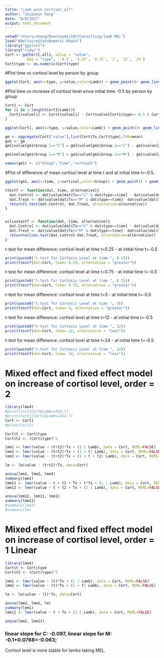 ```yaml
---
title: "Lamb_pain_Cortisol_all"
author: "Shuaimin Kang"
date: "8/8/2017"
output: html_document
---
```


```r
setwd("/Users/skang/Downloads/2017Consulting/lamb MEL")
load("KBeltaireStatsNumeric.RData")
library("ggplot2")
library("tidyr")
Cort <- gather(C.all1, value = "value",
          key = "type", `-0.5`, `0.25`, `0.75`, `3`, `12`, `24`)
Cort$type <- as.numeric(Cort$type)
```

#Plot time vs cortisol level by person by group
```r
ggplot(Cort, aes(x=type, y=value,color=Lamb)) + geom_point()+ geom_line() + facet_wrap(~Tx, ncol = 10) + labs(x="time",y="cortisol")

```

#Plot time vs increase of cortisol level since initial time -0.5 by person by group
```r
Cort1 <- Cort
for (i in 1:length(Cort1$Lamb)){
  Cort1$value[i] <- Cort1$value[i] - Cort$value[Cort1$type==-0.5 & Cort1$Lamb==Cort1$Lamb[i]]
}

ggplot(Cort1, aes(x=type, y=value,color=Lamb)) + geom_point()+ geom_line() + facet_wrap(~Tx, ncol = 10) + labs(x="time",y="cortisol")
```

```r

gm <- aggregate(Cort["value"],list(Cort$Tx,Cort$type),FUN=mean)
gm1 <- gm
gm1$value[gm1$Group.1=="C"] = gm1$value[gm1$Group.1=="C"] - gm1$value[gm1$Group.1=="C"][1]

gm1$value[gm1$Group.1=="M"] = gm1$value[gm1$Group.1=="M"] - gm1$value[gm1$Group.1=="M"][1]

names(gm1) <- c("Group","time","cortisol")
```

#Plot of difference of mean cortisol level at time t and at initial time t=-0.5. 

```r
ggplot(gm1, aes(x=time, y=cortisol,color=Group)) + geom_point() + geom_line() + ggtitle("mean cortisol level at t - mean cortisol level at t=-0.5")
```

```r
ttestf <- function(dat, time, alternative){
  dat.Control <- dat$value[dat$Tx=="C" & dat$type==time] - dat$value[dat$Tx=="C" & dat$type==-0.5]
  dat.Treat <- dat$value[dat$Tx=="M" & dat$type==time]- dat$value[dat$Tx=="M" & dat$type==-0.5]
  return(t.test(dat.Control, dat.Treat, alternative=alternative))
}


wilcoxtestf <- function(dat, time, alternative){
  dat.Control <- dat$value[dat$Tx=="C" & dat$type==time] - dat$value[dat$Tx=="C" & dat$type==-0.5]
  dat.Treat <- dat$value[dat$Tx=="M" & dat$type==time]- dat$value[dat$Tx=="M" & dat$type==-0.5]
  return(wilcox.test(dat.Control-dat.Treat, alternative=alternative))
}
```


t-test for mean difference: cortisol level at time t=0.25 - at initial time t=-0.5
```r
print(paste0("t-test for Cortosis Level at time ", 0.25))
print(ttestf(dat=Cort, time= 0.25, alternative = "greater"))
```


t-test for mean difference: cortisol level at time t=0.75 - at initial time t=-0.5

```r
print(paste0("t-test for Cortosis Level at time ", 0.75))
print(ttestf(dat=Cort, time= 0.75, alternative = "greater"))
```


t-test for mean difference: cortisol level at time t=3 - at initial time t=-0.5
```r
print(paste0("t-test for Cortosis Level at time ", 3))
print(ttestf(dat=Cort, time= 3, alternative = "greater"))
```

t-test for mean difference: cortisol level at time t=12 - at initial time t=-0.5

```r
print(paste0("t-test for Cortosis Level at time ", 12))
print(ttestf(dat=Cort, time= 12, alternative = "less"))
```

t-test for mean difference: cortisol level at time t=24 - at initial time t=-0.5

```r
print(paste0("t-test for Cortosis Level at time ", 24))
print(ttestf(dat=Cort, time= 24, alternative = "less"))
```
# Mixed effect and fixed effect model on increase of cortisol level, order = 2


```r
library(lme4)
#print(Cort[Cort$Lamb==514,])
#print(Cort1[Cort1$Lamb==514,])
Cort <- Cort1
#print(Cort1)

Cort$t <- Cort$type
Cort$t2 <- (Cort$type)^2

lmm1 <- lmer(value ~ (t+t2)*Tx + (1 | Lamb), data = Cort, REML=FALSE)
lmm2 <- lmer(value ~ (t+t2)*Tx + (1 + t| Lamb), data = Cort, REML=FALSE)
lmm3 <- lmer(value ~ (t+t2)*Tx + (1 + t + t2| Lamb), data = Cort, REML=FALSE)

lm <- lm(value ~ (t+t2)*Tx, data=Cort)

anova(lmm1, lmm2, lmm3)
summary(lmm1)
lmm11 <- lmer(value ~ t + t2 + Tx + t*Tx + (1 | Lamb), data = Cort, REML=FALSE)
lmm12 <- lmer(value ~ t + t2 + Tx + (1 | Lamb), data = Cort, REML=FALSE)

anova(lmm12, lmm11, lmm1)
summary(lmm11)
#summary(lmm3)
#summary(lm)

```


# Mixed effect and fixed effect model on increase of cortisol level, order = 1 Linear
```r
library(lme4)
Cort$t <- Cort$type
Cort$t2 <- (Cort$type)^2

lmm1 <- lmer(value ~ (t)*Tx + (1 | Lamb), data = Cort, REML=FALSE)
lmm2 <- lmer(value ~ (t)*Tx + (1 + t| Lamb), data = Cort, REML=FALSE)

lm <- lm(value ~ (t)*Tx, data=Cort)

anova(lmm2, lmm1, lm)
summary(lmm1)
lmm11 <- lmer(value ~ t + Tx + (1 | Lamb), data = Cort, REML=FALSE)

anova(lmm1, lmm11)
```

### linear slope for C: -0.097, linear slope for M: -0.1+0.0768=-0.063;
Cortisol level is more stable for lambs taking MEL.   